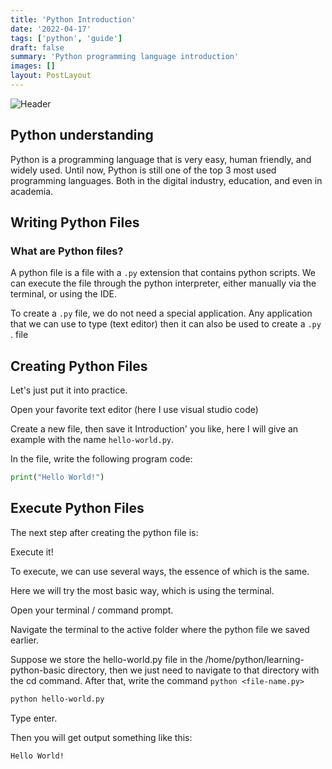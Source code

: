 ```yaml
---
title: 'Python Introduction'
date: '2022-04-17'
tags: ['python', 'guide']
draft: false
summary: 'Python programming language introduction'
images: []
layout: PostLayout
---
```


<Image
  alt="Header"
  src="https://res.cloudinary.com/dvs0hvjsf/image/upload/v1650957837/blog/python.jpg"
  width={1000}
  height={700}
  className="rounded-rounded-lglg"
  objectFit="cover"
/>

## Python understanding

Python is a programming language that is very easy, human friendly, and widely used. Until now, Python is still one of the top 3 most used programming languages. Both in the digital industry, education, and even in academia.

## Writing Python Files

### What are Python files?

A python file is a file with a `.py` extension that contains python scripts. We can execute the file through the python interpreter, either manually via the terminal, or using the IDE.

To create a `.py` file, we do not need a special application. Any application that we can use to type (text editor) then it can also be used to create a `.py` . file

## Creating Python Files

Let's just put it into practice.

Open your favorite text editor (here I use visual studio code)

Create a new file, then save it Introduction' you like, here I will give an example with the name `hello-world.py`.

In the file, write the following program code:

```python:hello-world.py
print("Hello World!")
```

## Execute Python Files

The next step after creating the python file is:

Execute it!

To execute, we can use several ways, the essence of which is the same.

Here we will try the most basic way, which is using the terminal.

Open your terminal / command prompt.

Navigate the terminal to the active folder where the python file we saved earlier.

Suppose we store the hello-world.py file in the /home/python/learning-python-basic directory, then we just need to navigate to that directory with the cd command.
After that, write the command `python <file-name.py>`

```sh
python hello-world.py
```

Type enter.

Then you will get output something like this:

```console
Hello World!
```
